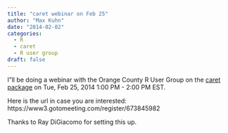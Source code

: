 ```yaml
---
title: "caret webinar on Feb 25"
author: "Max Kuhn"
date: "2014-02-02"
categories:
  - R
  - caret
  - R user group
draft: false
---
```


I"ll be doing a webinar with the Orange County R User Group on the [caret package](http://caret.r-forge.r-project.org/) on Tue, Feb 25, 2014 1:00 PM - 2:00 PM EST.

Here is the url in case you are interested: https://www3.gotomeeting.com/register/673845982

Thanks to Ray DiGiacomo for setting this up.
